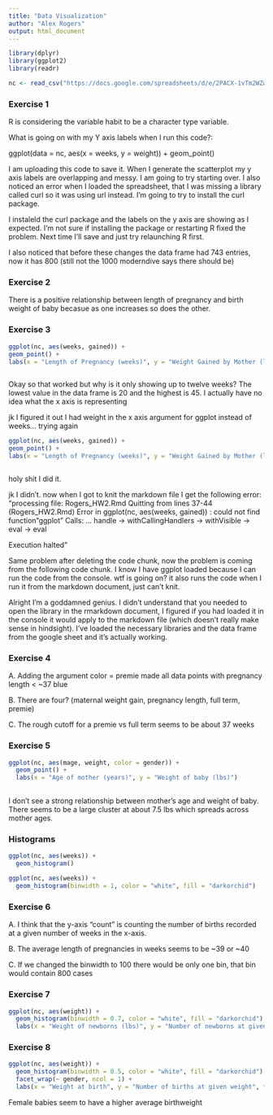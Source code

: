 ```yaml
---
title: "Data Visualization"
author: "Alex Rogers"
output: html_document
---
```




```r
library(dplyr)
library(ggplot2)
library(readr)

nc <- read_csv("https://docs.google.com/spreadsheets/d/e/2PACX-1vTm2WZwNBoQdZhMgot7urbtu8eG7tzAq-60ZJsQ_nupykCAcW0OXebVpHksPWyR4x8xJTVQ8KAulAFS/pub?gid=202410847&single=true&output=csv")

```



### Exercise 1

R is considering the variable habit to be a character type variable.


What is going on with my Y axis labels when I run this code?:


ggplot(data = nc, aes(x = weeks, y = weight)) + 
  geom_point()
  
  
  
  
  
  I am uploading this code to save it. When I generate the scatterplot my y axis labels are overlapping and messy. I am going to try starting over. I also noticed an error when I loaded the spreadsheet, that I was missing a library called curl so it was using url instead. I'm going to try to install the curl package.


I instaleld the curl package and the labels on the y axis are showing as I expected. I'm not sure if installing the package or restarting R fixed the problem. Next time I'll save and just try relaunching R first.

I also noticed that before these changes the data frame had 743 entries, now it has 800 (still not the 1000 moderndive says there should be)


### Exercise 2

There is a positive relationship between length of pregnancy and birth weight of baby becasue as one increases so does the other.

### Exercise 3

```r

ggplot(nc, aes(weeks, gained)) +
geom_point() +
labs(x = "Length of Pregnancy (weeks)", y = "Weight Gained by Mother (lbs)", title = "Relationship between pregnancy duration and mother's weight gained")



```

Okay so that worked but why is it only showing up to twelve weeks? The lowest value in the data frame is 20 and the highest is 45. I actually have no idea what the x axis is representing

jk I figured it out I had weight in the x axis argument for ggplot instead of weeks... trying again
```r

ggplot(nc, aes(weeks, gained)) +
geom_point() +
labs(x = "Length of Pregnancy (weeks)", y = "Weight Gained by Mother (lbs)", title = "Relationship between pregnancy duration and mother's weight gained")



```
holy shit I did it.

jk I didn't. now when I got to knit the markdown file I get the following error: "processing file: Rogers_HW2.Rmd
Quitting from lines 37-44 (Rogers_HW2.Rmd) 
Error in ggplot(nc, aes(weeks, gained)) : 
  could not find function "ggplot"
Calls: <Anonymous> ... handle -> withCallingHandlers -> withVisible -> eval -> eval

Execution halted"

Same problem after deleting the code chunk, now the problem is coming from the following code chunk. I know I have ggplot loaded because I can run the code from the console. wtf is going on? it also runs the code when I run it from the markdown document, just can't knit.


Alright I'm a goddamned genius. I didn't understand that you needed to open the library in the rmarkdown document, I figured if you had loaded it in the console it would apply to the markdown file (which doesn't really make sense in hindsight). I've loaded the necessary libraries and the data frame from the google sheet and it's actually working.



### Exercise 4


A. Adding the argument color = premie made all data points with pregnancy length < ~37 blue

B. There are four? (maternal weight gain, pregnancy length, full term, premie)

C. The rough cutoff for a premie vs full term seems to be about 37 weeks

### Exercise 5

```r

ggplot(nc, aes(mage, weight, color = gender)) +
  geom_point() +
  labs(x = "Age of mother (years)", y = "Weight of baby (lbs)")
  


```

I don't see a strong relationship between mother's age and weight of baby. There seems to be a large cluster at about 7.5 lbs which spreads across mother ages.


### Histograms

```r

ggplot(nc, aes(weeks)) +
  geom_histogram()


```
```r
ggplot(nc, aes(weeks)) +
  geom_histogram(binwidth = 1, color = "white", fill = "darkorchid")
```

### Exercise 6

A. I think that the y-axis "count" is counting the number of births recorded at a given number of weeks in the x-axis.

B. The average length of pregnancies in weeks seems to be ~39 or ~40

C. If we changed the binwidth to 100 there would be only one bin, that bin would contain  800 cases

### Exercise 7

```r

ggplot(nc, aes(weight)) +
  geom_histogram(binwidth = 0.7, color = "white", fill = "darkorchid") +
  labs(x = "Weight of newborns (lbs)", y = "Number of newborns at given weight", title = "Distibution of newborn birth weights")

```

### Exercise 8

```r

ggplot(nc, aes(weight)) +
  geom_histogram(binwidth = 0.5, color = "white", fill = "darkorchid") +
  facet_wrap(~ gender, ncol = 1) +
  labs(x = "Weight at birth", y = "Number of births at given weight", title = "Birth weight of baby by gender")

```




Female babies seem to have a higher average birthweight
